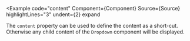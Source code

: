 
<Example
  code="content"
  Component={Component}
  Source={Source}
  highlightLines="3"
  undent={2}
  expand
>
  The `content` property can be used to define the content as a short-cut.
  Otherwise any child content of the `Dropdown` component will be displayed.
</Example>
